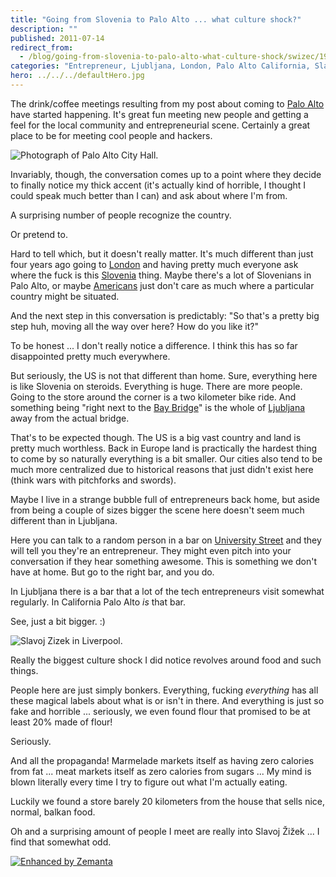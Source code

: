 ```yaml
---
title: "Going from Slovenia to Palo Alto ... what culture shock?"
description: ""
published: 2011-07-14
redirect_from:
  - /blog/going-from-slovenia-to-palo-alto-what-culture-shock/swizec/1947
categories: "Entrepreneur, Ljubljana, London, Palo Alto California, Slavoj Žižek, Slovenia, Uncategorized, United States, University Street"
hero: ../../../defaultHero.jpg
---
```


The drink/coffee meetings resulting from my post about coming to [Palo Alto](<http://maps.google.com/maps?ll=37.4291666667,-122.138055556&spn=0.1,0.1&q=37.4291666667,-122.138055556 (Palo%20Alto%2C%20California)&t=h>) have started happening. It's great fun meeting new people and getting a feel for the local community and entrepreneurial scene. Certainly a great place to be for meeting cool people and hackers.

![Photograph of Palo Alto City Hall.](https://swizec.com/wp-content/uploads/2011/07/300px-Palo_Alto%2C_California_%28City_Hall%29_2004.jpg)

Invariably, though, the conversation comes up to a point where they decide to finally notice my thick accent (it's actually kind of horrible, I thought I could speak much better than I can) and ask about where I'm from.

A surprising number of people recognize the country.

Or pretend to.

Hard to tell which, but it doesn't really matter. It's much different than just four years ago going to [London](<http://maps.google.com/maps?ll=51.5072222222,-0.1275&spn=0.1,0.1&q=51.5072222222,-0.1275 (London)&t=h>) and having pretty much everyone ask where the fuck is this [Slovenia](<http://maps.google.com/maps?ll=46.05,14.5&spn=10.0,10.0&q=46.05,14.5 (Slovenia)&t=h>) thing. Maybe there's a lot of Slovenians in Palo Alto, or maybe [Americans](<http://maps.google.com/maps?ll=38.8833333333,-77.0166666667&spn=10.0,10.0&q=38.8833333333,-77.0166666667 (United%20States)&t=h>) just don't care as much where a particular country might be situated.

And the next step in this conversation is predictably: "So that's a pretty big step huh, moving all the way over here? How do you like it?"

To be honest ... I don't really notice a difference. I think this has so far disappointed pretty much everywhere.

But seriously, the US is not that different than home. Sure, everything here is like Slovenia on steroids. Everything is huge. There are more people. Going to the store around the corner is a two kilometer bike ride. And something being "right next to the [Bay Bridge](<http://maps.google.com/maps?ll=37.8180555556,-122.346666667&spn=0.01,0.01&q=37.8180555556,-122.346666667 (San%20Francisco%20%E2%80%93%20Oakland%20Bay%20Bridge)&t=h>)" is the whole of [Ljubljana](<http://maps.google.com/maps?ll=46.0555555556,14.5083333333&spn=0.1,0.1&q=46.0555555556,14.5083333333 (Ljubljana)&t=h>) away from the actual bridge.

That's to be expected though. The US is a big vast country and land is pretty much worthless. Back in Europe land is practically the hardest thing to come by so naturally everything is a bit smaller. Our cities also tend to be much more centralized due to historical reasons that just didn't exist here (think wars with pitchforks and swords).

Maybe I live in a strange bubble full of entrepreneurs back home, but aside from being a couple of sizes bigger the scene here doesn't seem much different than in Ljubljana.

Here you can talk to a random person in a bar on [University Street](<http://maps.google.com/maps?ll=45.503518,-73.570496&spn=1.0,1.0&q=45.503518,-73.570496 (University%20Street)&t=h>) and they will tell you they're an entrepreneur. They might even pitch into your conversation if they hear something awesome. This is something we don't have at home. But go to the right bar, and you do.

In Ljubljana there is a bar that a lot of the tech entrepreneurs visit somewhat regularly. In California Palo Alto _is_ that bar.

See, just a bit bigger. :)

![Slavoj Zizek in Liverpool.](https://swizec.com/wp-content/uploads/2011/07/300px-Slavoj_Zizek_in_Liverpool_cropped1.jpg)

Really the biggest culture shock I did notice revolves around food and such things.

People here are just simply bonkers. Everything, fucking _everything_ has all these magical labels about what is or isn't in there. And everything is just so fake and horrible ... seriously, we even found flour that promised to be at least 20% made of flour!

Seriously.

And all the propaganda! Marmelade markets itself as having zero calories from fat ... meat markets itself as zero calories from sugars ... My mind is blown literally every time I try to figure out what I'm actually eating.

Luckily we found a store barely 20 kilometers from the house that sells nice, normal, balkan food.

Oh and a surprising amount of people I meet are really into Slavoj Žižek ... I find that somewhat odd.

[![Enhanced by Zemanta](https://img.zemanta.com/zemified_e.png?x-id=6d7178c7-83df-4c33-81ba-285822b49d72)](http://www.zemanta.com/)
